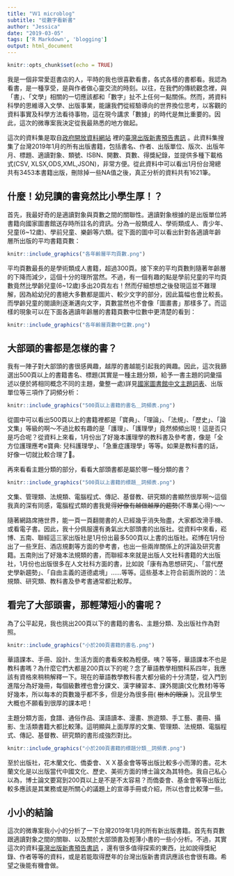 ```yaml
---
title: "Ｗ1 microblog"
subtitle: "從數字看新書"
author: "Jessica"
date: "2019-03-05"
tags: ['R Markdown', 'blogging']
output: html_document
---
```

```r
knitr::opts_chunk$set(echo = TRUE)
```

我是一個非常愛逛書店的人，平時的我也很喜歡看書，各式各樣的書都看。我認為看書，是一種享受，是與作者做心靈交流的時刻。以往，在我們的傳統觀念裡，與「書」、「文學」相關的一切應該都和「數字」扯不上任何一點關係。然而，將資料科學的思維導入文學、出版事業，能讓我們從經驗導向的世界換位思考，以客觀的資料事實及科學方法看待事物，這在現今講求「數據」的時代是無比重要的。因此，這次的微專案我決定從我最熟悉的地方做起。

這次的資料集是取自[政府開放資料網站](https://data.gov.tw) 裡的[臺灣出版新書預告書訊](https://data.gov.tw/dataset/6730) 。此資料集搜集了台灣2019年1月的所有出版書籍，包括書名、作者、出版單位、版次、出版年月、標題、適讀對象、類號、ISBN、開數、頁數、得獎紀錄，並提供多種下載格式(CSV, XLSX,ODS,XML,JSON)，非常方便。從此資料中可以看出1月份台灣總共有3453本書籍出版，刪除掉一些NA值之後，真正分析的資料共有1621筆。
	
## 什麼！幼兒讀的書竟然比小學生厚！？

首先，我最好奇的是適讀對象與頁數之間的關聯性。適讀對象根據的是出版單位將書籍向國家圖書館送存時所註名的資訊。分為一般類成人、學術類成人、青少年、兒童(6~12歲)、學前兒童、樂齡等六類。從下面的圖中可以看出針對各適讀年齡層所出版的平均書籍頁數：

```r
knitr::include_graphics("各年齡層平均頁數.png")
```

平均頁數最長的是學術類成人書籍，超過300頁。接下來的平均頁數則隨著年齡層的下降而減少，這個十分的理所當然。不過，有一個有趣的點是學前兒童的平均頁數竟然比學齡兒童(6~12歲)多出20頁左右！然而仔細想想之後發現這並不難理解，因為給幼兒的書絕大多數都是圖片、較少文字的部分，因此篇幅也會比較長。而學齡兒童的閱讀則逐漸邁向文字，頁數當然也不會像「圖畫書」那樣多了。而這樣的現象可以在下面各適讀年齡層的書籍頁數中位數中更清楚的看到：
```r
knitr::include_graphics("各年齡層頁數中位數.png")
```

## 大部頭的書都是怎樣的書？

我有一陣子對大部頭的書很感興趣，越厚的書越能引起我的興趣。因此，這次我篩選出500頁以上的書籍書名、標題(其實是一種主題分類，給予一書主題的詞彙描述以便於將相同概念不同的主題，彙整一處)詳見[國家圖書館中文主題詞表](http://catweb.ncl.edu.tw/portal_e3_cnt.php?button_num=e3&folder_id=72)、出版單位等三項作了詞頻分析：
```r
knitr::include_graphics("500頁以上書籍的書名＿詞頻表.png")
```

從圖中可以看出500頁以上的書籍裡都是「寶典」、「理論」、「法規」、「歷史」、「論文集」等級的啊～不過比較有趣的是「護理」、「護理學」竟然頻頻出現！這是否只是巧合呢？從資料上來看，1月份出了好幾本護理學的教科書及參考書，像是「全方位護理應考e寶典: 兒科護理學」、「急重症護理學」等等。如果是教科書的話，好像一切就比較合理了🐻。

再來看看主題分類的部分，看看大部頭書都是屬於哪一種分類的書？
```r
knitr::include_graphics("500頁以上書籍的標題＿詞頻表.png")
```

文集、管理類、法規類、電腦程式、傳記、基督教、研究類的書顯然很厚啊～這個我真的深有同感，電腦程式類的書我覺得~~好像有越做越厚的趨勢~~(不專業心得)～～

隨著網路席捲世界，能一頁一頁翻閱書的人已經幾乎消失殆盡，大家都改滑手機、或看電子書。因此，我十分佩服還有勇氣出大部頭書的出版社。從資料中來看，崧博、五南、聯經這三家出版社是1月份出最多500頁以上書的出版社。崧博在1月份出了一些烹飪、酒店規劃等方面的參考書，也出一些兩岸關係上的評論及研究書籍。五南則出了好幾本法規類的書，而聯經本來就是出版人文社科書籍的大出版社，1月份也出版很多在人文社科方面的書，比如說「康有為思想研究」、「當代歷史學新趨勢」、「自由主義的道德處境」......等等。這些基本上符合前面所說的：法規類、研究類、教科書及參考書通常都比較厚。

## 看完了大部頭書，那輕薄短小的書呢？

為了公平起見，我也挑出200頁以下的書籍的書名、主題分類、及出版社作為對照。
```r
knitr::include_graphics("小於200頁書籍的書名.png")
```
華語課本、手冊、設計、生活方面的書看來較為輕便。咦？等等，華語課本不也是教科書嗎？為什麼它們大都是200頁以下的呢？念了華語教學相關科系四年，我應該有資格來稍稍解釋一下。現在的華語教學教科書大都分級的十分清楚，從入門到進階分為好幾冊，每個級數裡也會分課文、漢字練習本、課外閱讀(文化教材)等等好幾本，所以每本的頁數幾乎都不多，但是分為很多冊( ~~樹木的眼淚~~ )。況且學生大概也不願看到很厚的課本吧！

主題分類方面，食譜、通俗作品、漢語讀本、漫畫、旅遊類、手工藝、畫冊、攝影、生活類書籍大都比較薄。這明顯與上面厚厚的文集、管理類、法規類、電腦程式、傳記、基督教、研究類的書形成強烈對比。
```r
knitr::include_graphics("小於200頁書籍的標題分類＿詞頻表.png")
```
至於出版社，花木蘭文化、僑委會、ＸＸ基金會等等出版比較多小而薄的書。花木蘭文化是以出版當代中國文化、歷史、美術方面的博士論文為其特色。我自己私心以為，博士論文要寫到200頁以上是不是不太容易？而僑委會、基金會等等出版比較多應該是其業務或是所關心的議題上的宣導手冊或介紹，所以也會比較薄一些。

## 小小的結論

這次的微專案我小小的分析了一下台灣2019年1月的所有新出版書籍。首先有頁數跟適讀對象之間的關聯、以及關於大部頭書及輕薄小書的一些小分析。不過，其實這次的資料[臺灣出版新書預告書訊](https://data.gov.tw/dataset/6730) ，還有很多值得探索的東西，比如說得獎紀錄、作者等等的資料，或是若能取得歷年的台灣出版新書資訊應該也會很有趣。希望之後能有機會做。

